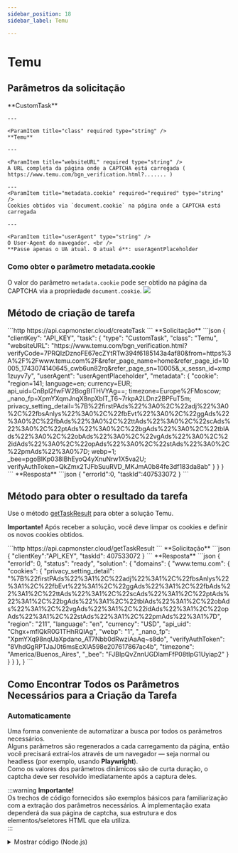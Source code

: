 ```yaml
---
sidebar_position: 18
sidebar_label: Temu

---
```



# Temu

<PriceBlockWrap>
  <PriceBlock title="Temu captcha" name="temuToken"/>
</PriceBlockWrap>

## Parâmetros da solicitação

<TabItem value="proxyless" label="CustomTask (without proxy)" default className="bordered-panel">
    <ParamItem title="type" required type="string" />
    **CustomTask**

    ---

    <ParamItem title="class" required type="string" />
    **Temu**

    ---

    <ParamItem title="websiteURL" required type="string" />
    A URL completa da página onde a CAPTCHA está carregada ( https://www.temu.com/bgn_verification.html?....... )

    ---
    <ParamItem title="metadata.cookie" required="required" type="string" />
    Cookies obtidos via `document.cookie` na página onde a CAPTCHA está carregada

    ---

    <ParamItem title="userAgent" type="string" />
    O User-Agent do navegador. <br /> 
	**Passe apenas o UA atual. O atual é**: userAgentPlaceholder
</TabItem>

### Como obter o parâmetro metadata.cookie
O valor do parâmetro `metadata.cookie` pode ser obtido na página da CAPTCHA via a propriedade `document.cookie`.
![](./images/temu/temu-cookie.png) 


## Método de criação de tarefa

<TabItem value="proxyless" label="CustomTask (without proxy)" default className="method-panel">
	<MethodItem>
		```http
		https://api.capmonster.cloud/createTask
		```
	</MethodItem>
	<MethodDescription>
		**Solicitação**
		```json
		{
			"clientKey": "API_KEY",
			"task": {
				"type": "CustomTask",
				"class": "Temu",
				"websiteURL": "https://www.temu.com/bgn_verification.html?verifyCode=7PRQIzDznoFE67ecZYtRTw394f6185143a4af80&from=https%3A%2F%2Fwww.temu.com%2F&refer_page_name=home&refer_page_id=10005_1743074140645_cwb6un82rq&refer_page_sn=10005&_x_sessn_id=xmp1zuyv7y",
				"userAgent": "userAgentPlaceholder",
				"metadata": {
					"cookie": "region=141; language=en; currency=EUR; api_uid=CnBpI2fwFW2BogBITHVYAg==; timezone=Europe%2FMoscow; _nano_fp=XpmYXqmJnqX8npXblT_T6~7rkpA2LDnz2BPFuT5m; privacy_setting_detail=%7B%22firstPAds%22%3A0%2C%22adj%22%3A0%2C%22fbsAnlys%22%3A0%2C%22fbEvt%22%3A0%2C%22ggAds%22%3A0%2C%22fbAds%22%3A0%2C%22ttAds%22%3A0%2C%22scAds%22%3A0%2C%22ptAds%22%3A0%2C%22bgAds%22%3A0%2C%22tblAds%22%3A0%2C%22obAds%22%3A0%2C%22vgAds%22%3A0%2C%22idAds%22%3A0%2C%22opAds%22%3A0%2C%22stAds%22%3A0%2C%22pmAds%22%3A0%7D; webp=1; _bee=pgoBlKp038lBhEyoQ4yXnuNrw1X5va2U; verifyAuthToken=QkZmx2TJFbSuuRVD_MKJmA0b84fe3df183da8ab"
				}
			}
		}
		```
		**Resposta**
		```json
		{
		  "errorId":0,
		  "taskId":407533072
		}
		```
	</MethodDescription>
</TabItem>


## Método para obter o resultado da tarefa
Use o método [getTaskResult](../api/methods/get-task-result.md) para obter a solução Temu.  

**Importante!** Após receber a solução, você deve limpar os cookies e definir os novos cookies obtidos. 

<TabItem value="proxyless" label="CustomTask (without proxy)" default className="method-panel-full">
	<MethodItem>
		```http
		https://api.capmonster.cloud/getTaskResult
		```
	</MethodItem>
	<MethodDescription>
		**Solicitação**
		```json
		{
		  "clientKey":"API_KEY",
		  "taskId": 407533072
		}
		```
		**Resposta**
		```json
		{
			"errorId": 0,
			"status": "ready",
			"solution": {
				"domains": {
					"www.temu.com": {
						"cookies": {
							"privacy_setting_detail": "%7B%22firstPAds%22%3A1%2C%22adj%22%3A1%2C%22fbsAnlys%22%3A1%2C%22fbEvt%22%3A1%2C%22ggAds%22%3A1%2C%22fbAds%22%3A1%2C%22ttAds%22%3A1%2C%22scAds%22%3A1%2C%22ptAds%22%3A1%2C%22bgAds%22%3A1%2C%22tblAds%22%3A1%2C%22obAds%22%3A1%2C%22vgAds%22%3A1%2C%22idAds%22%3A1%2C%22opAds%22%3A1%2C%22stAds%22%3A1%2C%22pmAds%22%3A1%7D",
							"region": "211",
							"language": "en",
							"currency": "USD",
							"api_uid": "Chgx+mflQkR0G1THhRQIAg",
							"webp": "1",
							"_nano_fp": "XpmYXq98nqUaXpdano_AT7Nbb0dRwziAaAq~s8do",
							"verifyAuthToken": "8VhdGgRPTJaJ0t6msEcXlA598e207617867ac4b",
							"timezone": "America/Buenos_Aires",
							"_bee": "FJBIpQvZnnUGDlamFfP08tIpG1Uyiap2"
						}
					}
				}
			},
		}
		```
	</MethodDescription>
</TabItem>

## Como Encontrar Todos os Parâmetros Necessários para a Criação da Tarefa

### Automaticamente

Uma forma conveniente de automatizar a busca por todos os parâmetros necessários.  
Alguns parâmetros são regenerados a cada carregamento da página, então você precisará extraí-los através de um navegador — seja normal ou headless (por exemplo, usando **Playwright**).  
Como os valores dos parâmetros dinâmicos são de curta duração, o captcha deve ser resolvido imediatamente após a captura deles.

:::warning **Importante!**  
Os trechos de código fornecidos são exemplos básicos para familiarização com a extração dos parâmetros necessários. A implementação exata dependerá da sua página de captcha, sua estrutura e dos elementos/seletores HTML que ela utiliza.  
:::

<Tabs className="full-width-tabs filled-tabs request-tabs">
  <TabItem value="js" label="JavaScript" default className="method-panel">
    <details>
      <summary>Mostrar código (Node.js)</summary>

      ```js
      import { chromium } from 'playwright';

      (async () => {
        const browser = await chromium.launch();
        const page = await browser.newPage();

        await page.goto('https://example.com');

        // Obter cookies
        const cookies = await page.context().cookies();
        console.log('Cookies:', cookies);

        await browser.close();
      })();
      ```
    </details>
  </TabItem>

  <TabItem value="python" label="Python" className="method-panel">
    <details>
      <summary>Mostrar código</summary>

      ```python
      import asyncio
      from playwright.async_api import async_playwright

      async def run():
          async with async_playwright() as p:
              browser = await p.chromium.launch()
              page = await browser.new_page()

              await page.goto('https://example.com')

              # Obter cookies
              cookies = await page.context.cookies()
              print('Cookies:', cookies)

              await browser.close()

      asyncio.run(run())
      ```
    </details>
  </TabItem>

  <TabItem value="csharp" label="C#" className="method-panel">
    <details>
      <summary>Mostrar código</summary>

      ```csharp
      using System;
      using System.Linq;
      using System.Threading.Tasks;
      using Microsoft.Playwright;

      class Program
      {
          public static async Task Main()
          {
              using var playwright = await Playwright.CreateAsync();
              var browser = await playwright.Chromium.LaunchAsync(new BrowserTypeLaunchOptions
              {
                  Headless = true
              });

              var context = await browser.NewContextAsync();
              var page = await context.NewPageAsync();

              await page.GotoAsync("https://example.com");

              var cookies = await context.CookiesAsync();
              Console.WriteLine("Cookies:");
              foreach (var cookie in cookies)
              {
                  Console.WriteLine($"{cookie.Name}: {cookie.Value}");
              }

              await browser.CloseAsync();
          }
      }
      ```
    </details>
  </TabItem>
</Tabs>
